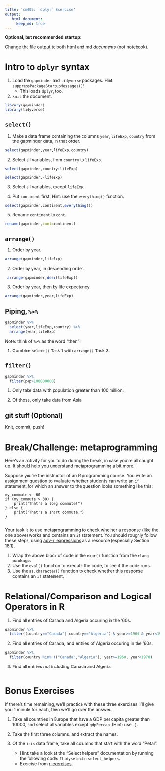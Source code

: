 ```yaml
---
title: 'cm005: `dplyr` Exercise'
output: 
   html_document:
     keep_md: true
---
```


**Optional, but recommended startup**:

Change the file output to both html and md _documents_ (not notebook).

# Intro to `dplyr` syntax

1. Load the `gapminder` and `tidyverse` packages. Hint: `suppressPackageStartupMessages()`!
    - This loads `dplyr`, too.
2. `knit` the document. 

```r
library(gapminder)
library(tidyverse)
```


## `select()`

1. Make a data frame containing the columns `year`, `lifeExp`, `country` from the gapminder data, in that order.


```r
select(gapminder,year,lifeExp,country)
```

2. Select all variables, from `country` to `lifeExp`. 

```r
select(gapminder,country:lifeExp)

```
```r
select(gapminder,-lifeExp)

```


3. Select all variables, except `lifeExp`.

4. Put `continent` first. Hint: use the `everything()` function.

```r
select(gapminder,continent,everything())

```


5. Rename `continent` to `cont`.

```r
rename(gapminder,cont=continent)

```


## `arrange()`

1. Order by year.
```r
arrange(gapminder,lifeExp)

```


2. Order by year, in descending order.
```r
 arrange(gapminder,desc(lifeExp))

```


3. Order by year, then by life expectancy.
```r
arrange(gapminder,year,lifeExp)

```


## Piping, `%>%`

```r
gapminder %>% 
  select(year,lifeExp,country) %>% 
  arrange(year,lifeExp)

```


Note: think of `%>%` as the word "then"!

1. Combine `select()` Task 1 with `arrange()` Task 3.

## `filter()`

```r
gapminder %>% 
  filter(pop>100000000)

```


1. Only take data with population greater than 100 million.

2. Of those, only take data from Asia.

## git stuff (Optional)

Knit, commit, push!

# Break/Challenge: metaprogramming

Here's an activity for you to do during the break, in case you're all caught up. It should help you understand metaprogramming a bit more.

Suppose you're the instructor of an R programming course. You write an assignment question to evaluate whether students can write an `if` statement, for which an answer to the question looks something like this:

```
my_commute <- 60
if (my_commute > 30) {
    print("That's a long commute!")
} else {
    print("That's a short commute.")
}
```
```r

```

Your task is to use metaprogramming to check whether a response (like the one above) works and contains an `if` statement. You should roughly follow these steps, using [adv-r: expressions](https://adv-r.hadley.nz/expressions.html) as a resource (especially Section 18.1).

1. Wrap the above block of code in the `expr()` function from the `rlang` package.
2. Use the `eval()` function to execute the code, to see if the code runs.
3. Use the `as.character()` function to check whether this response contains an `if` statement.

# Relational/Comparison and Logical Operators in R

1. Find all entries of Canada and Algeria occuring in the '60s. 

```r
gapminder %>% 
  filter((country=="Canada"| country=="Algeria") & year>=1960 & year<1970 )

```

2. Find all entries of Canada, and entries of Algeria occuring in the '60s. 
```r
gapminder %>% 
  filter(country %in% c("Canada","Algeria"), year>=1960, year<1970)

```


3. Find all entries _not_ including Canada and Algeria.

```r


```

# Bonus Exercises

If there's time remaining, we'll practice with these three exercises. I'll give you 1 minute for each, then we'll go over the answer.

1. Take all countries in Europe that have a GDP per capita greater than 10000, and select all variables except `gdpPercap`. (Hint: use `-`).

2. Take the first three columns, and extract the names.

3. Of the `iris` data frame, take all columns that start with the word "Petal". 
    - Hint: take a look at the "Select helpers" documentation by running the following code: `?tidyselect::select_helpers`.
    - Exercise from [r-exercises](https://www.r-exercises.com/2017/10/19/dplyr-basic-functions-exercises/).
